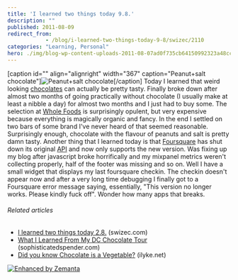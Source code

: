 ```yaml
---
title: 'I learned two things today 9.8.'
description: ""
published: 2011-08-09
redirect_from: 
            - /blog/i-learned-two-things-today-9-8/swizec/2110
categories: "Learning, Personal"
hero: ./img/blog-wp-content-uploads-2011-08-07ad0f735cb64150992323a48cc29fbc_75.jpg
---
```

\[caption id=&quot;&quot; align=&quot;alignright&quot; width=&quot;367&quot; caption=&quot;Peanut+salt chocolate&quot;]![](./img/blog-wp-content-uploads-2011-08-07ad0f735cb64150992323a48cc29fbc_75.jpg "Peanut+salt chocolate")\[/caption] Today I learned that weird looking [chocolates](http://en.wikipedia.org/wiki/Chocolate "Chocolate") can actually be pretty tasty. Finally broke down after almost two months of going practically without chocolate (I usually make at least a nibble a day) for almost two months and I just had to buy some. The selection at [Whole Foods](http://en.wikipedia.org/wiki/Whole_Foods_Market) is surprisingly opulent, but very expensive because everything is magically organic and fancy. In the end I settled on two bars of some brand I&#x27;ve never heard of that seemed reasonable. Surprisingly enough, chocolate with the flavour of peanuts and salt is pretty damn tasty. Another thing that I learned today is that [Foursquare](http://www.foursquare.com/ "Foursquare") has shut down its original [API](http://en.wikipedia.org/wiki/Application_programming_interface "Application programming interface") and now only supports the new version. Was fixing up my blog after javascript broke horrifically and my mixpanel metrics weren&#x27;t collecting properly, half of the footer was missing and so on. Well I have a small widget that displays my last foursquare checkin. The checkin doesn&#x27;t appear now and after a very long time debugging I finally got to a Foursquare error message saying, essentially, &quot;This version no longer works. Please kindly fuck off&quot;. Wonder how many apps that breaks.

###### Related articles

- [I learned two things today 2.8.](http://swizec.com/blog/i-learned-two-things-today-2-8/swizec/2059) (swizec.com)
- [What I Learned From My DC Chocolate Tour](http://sophisticatedspender.com/2011/08/08/what-i-learned-from-my-dc-chocolate-tour/) (sophisticatedspender.com)
- [Did you know Chocolate is a Vegetable?](http://www.ilyke.net/view/2332) (ilyke.net)

[![Enhanced by Zemanta](http://img.zemanta.com/zemified_e.png?x-id=607e016a-df19-4035-8a21-1bcbbf598174)](http://www.zemanta.com/ "Enhanced by Zemanta")